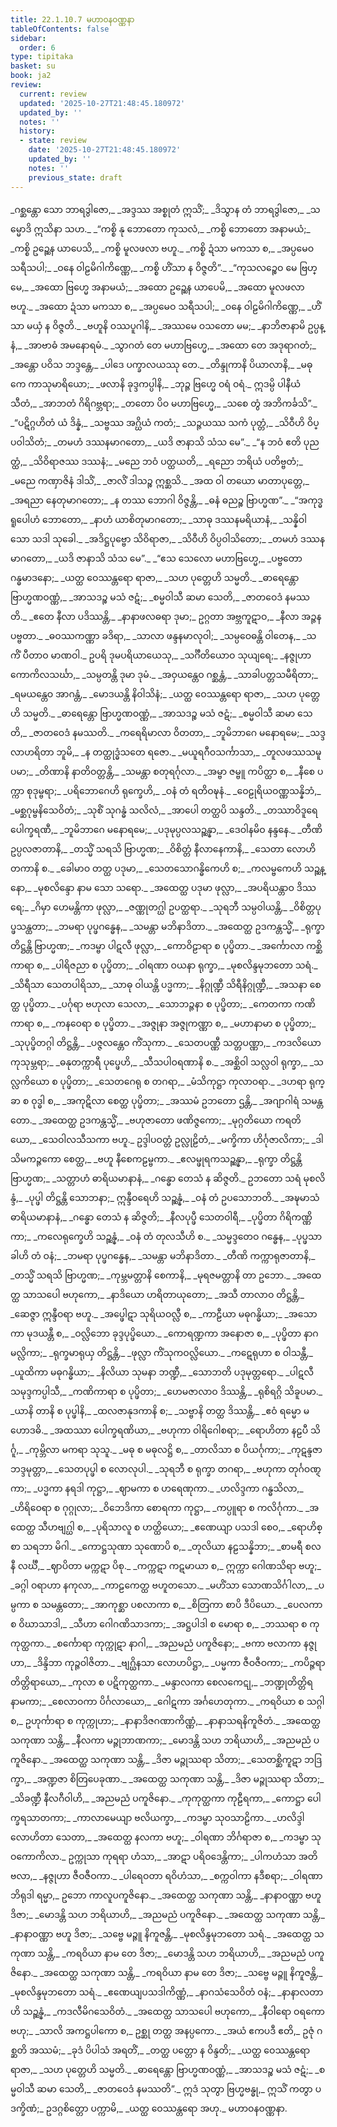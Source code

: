 ```yaml
---
title: 22.1.10.7 မဟာဝနဝဏ္ဏနာ
tableOfContents: false
sidebar:
  order: 6
type: tipitaka
basket: su
book: ja2
review:
  current: review
  updated: '2025-10-27T21:48:45.180972'
  updated_by: ''
  notes: ''
  history:
  - state: review
    date: '2025-10-27T21:48:45.180972'
    updated_by: ''
    notes: ''
    previous_state: draft
---
```



<ReviewStatus review={frontmatter.review} showDetails={true} />

<HypothesisAnnotation frontmatter={frontmatter} />

<DynamicBreadcrumb />

<Division number="2007" book="ja2" e="ch" v="23" p="342">

<Paragraph number="3359" type="verses" book="ja2">
_ဂစ္ဆန္တော သော ဘာရဒွါဇော,_  
_အဒ္ဒဿ အစ္စုတံ ဣသိံ;_  
_ဒိသွာန တံ ဘာရဒွါဇော,_  
_သမ္မောဒိ ဣသိနာ သဟ._  

</Paragraph>

</Division>
<Division number="2008" book="ja2" e="ch" v="23" p="342">

<Paragraph number="3360" type="verses" book="ja2">
_“ကစ္စိ နု ဘောတော ကုသလံ,_  
_ကစ္စိ ဘောတော အနာမယံ;_  
_ကစ္စိ ဥဉ္ဆေန ယာပေသိ,_  
_ကစ္စိ မူလဖလာ ဗဟူ._  

</Paragraph>

</Division>
<Division number="2009" book="ja2" e="ch" v="23" p="342">

<Paragraph number="3361" type="verses" book="ja2">
_ကစ္စိ ဍံသာ မကသာ စ,_  
_အပ္ပမေဝ သရီသပါ;_  
_ဝနေ ဝါဠမိဂါကိဏ္ဏေ,_  
_ကစ္စိ ဟိံသာ န ဝိဇ္ဇတိ”._  

</Paragraph>

</Division>
<Division number="2010" book="ja2" e="ch" v="23" p="342">

<Paragraph number="3362" type="verses" book="ja2">
_“ကုသလဉ္စေဝ မေ ဗြဟ္မေ,_  
_အထော ဗြဟ္မေ အနာမယံ;_  
_အထော ဥဉ္ဆေန ယာပေမိ,_  
_အထော မူလဖလာ ဗဟူ._  

</Paragraph>

</Division>
<Division number="2011" book="ja2" e="ch" v="23" p="342">

<Paragraph number="3363" type="verses" book="ja2">
_အထော ဍံသာ မကသာ စ,_  
_အပ္ပမေဝ သရီသပါ;_  
_ဝနေ ဝါဠမိဂါကိဏ္ဏေ,_  
_ဟိံသာ မယှံ န ဝိဇ္ဇတိ._  

</Paragraph>

</Division>
<Division number="2012" book="ja2" e="ch" v="23" p="342">

<Paragraph number="3364" type="verses" book="ja2">
_ဗဟူနိ ဝဿပူဂါနိ,_  
_အဿမေ ဝသတော မမ;_  
_နာဘိဇာနာမိ ဥပ္ပန္နံ,_  
_အာဗာဓံ အမနောရမံ._  

</Paragraph>

</Division>
<Division number="2013" book="ja2" e="ch" v="23" p="342">

<Paragraph number="3365" type="verses" book="ja2">
_သွာဂတံ တေ မဟာဗြဟ္မေ,_  
_အထော တေ အဒုရာဂတံ;_  
_အန္တော ပဝိသ ဘဒ္ဒန္တေ,_  
_ပါဒေ ပက္ခာလယဿု တေ._  

</Paragraph>

</Division>
<Division number="2014" book="ja2" e="ch" v="23" p="342">

<Paragraph number="3366" type="verses" book="ja2">
_တိန္ဒုကာနိ ပိယာလာနိ,_  
_မဓုကေ ကာသုမာရိယော;_  
_ဖလာနိ ခုဒ္ဒကပ္ပါနိ,_  
_ဘုဉ္ဇ ဗြဟ္မေ ဝရံ ဝရံ._  

</Paragraph>

</Division>
<Division number="2015" book="ja2" e="ch" v="23" p="342">

<Paragraph number="3367" type="verses" book="ja2">
ဣဒမ္ပိ ပါနီယံ သီတံ,_  
_အာဘတံ ဂိရိဂဗ္ဘရာ;_  
_တတော ပိဝ မဟာဗြဟ္မေ,_  
_သစေ တွံ အဘိကင်္ခသိ”._  

</Paragraph>

</Division>
<Division number="2016" book="ja2" e="ch" v="23" p="342">

<Paragraph number="3368" type="verses" book="ja2">
_“ပဋိဂ္ဂဟိတံ ယံ ဒိန္နံ,_  
_သဗ္ဗဿ အဂ္ဃိယံ ကတံ;_  
_သဉ္ဇယဿ သကံ ပုတ္တံ,_  
_သိဝီဟိ ဝိပ္ပဝါသိတံ;_  
_တမဟံ ဒဿနမာဂတော,_  
_ယဒိ ဇာနာသိ သံသ မေ”._  

</Paragraph>

</Division>
<Division number="2017" book="ja2" e="ch" v="23" p="342">

<Paragraph number="3369" type="verses" book="ja2">
_“န ဘဝံ ဧတိ ပုညတ္ထံ,_  
_သိဝိရာဇဿ ဒဿနံ;_  
_မညေ ဘဝံ ပတ္ထယတိ,_  
_ရညော ဘရိယံ ပတိဗ္ဗတံ;_  
_မညေ ကဏှာဇိနံ ဒါသိံ,_  
_ဇာလိံ ဒါသဉ္စ ဣစ္ဆသိ._  

</Paragraph>

</Division>
<Division number="2018" book="ja2" e="ch" v="23" p="342">

<Paragraph number="3370" type="verses" book="ja2">
_အထ ဝါ တယော မာတာပုတ္တေ,_  
_အရညာ နေတုမာဂတော;_  
_န တဿ ဘောဂါ ဝိဇ္ဇန္တိ,_  
_ဓနံ ဓညဉ္စ ဗြာဟ္မဏ”._  

</Paragraph>

</Division>
<Division number="2019" book="ja2" e="ch" v="23" p="343">

<Paragraph number="3371" type="verses" book="ja2">
_“အကုဒ္ဓရူပေါဟံ ဘောတော,_  
_နာဟံ ယာစိတုမာဂတော;_  
_သာဓု ဒဿနမရိယာနံ,_  
_သန္နိဝါသော သဒါ သုခေါ._  

</Paragraph>

</Division>
<Division number="2020" book="ja2" e="ch" v="23" p="343">

<Paragraph number="3372" type="verses" book="ja2">
_အဒိဋ္ဌပုဗ္ဗော သိဝိရာဇာ,_  
_သိဝီဟိ ဝိပ္ပဝါသိတော;_  
_တမဟံ ဒဿနမာဂတော,_  
_ယဒိ ဇာနာသိ သံသ မေ”._  

</Paragraph>

</Division>
<Division number="2021" book="ja2" e="ch" v="23" p="343">

<Paragraph number="3373" type="verses" book="ja2">
_“ဧသ သေလော မဟာဗြဟ္မေ,_  
_ပဗ္ဗတော ဂန္ဓမာဒနော;_  
_ယတ္ထ ဝေဿန္တရော ရာဇာ,_  
_သဟ ပုတ္တေဟိ သမ္မတိ._  

</Paragraph>

</Division>
<Division number="2022" book="ja2" e="ch" v="23" p="343">

<Paragraph number="3374" type="verses" book="ja2">
_ဓာရေန္တော ဗြာဟ္မဏဝဏ္ဏံ,_  
_အာသဒဉ္စ မသံ ဇဋံ;_  
_စမ္မဝါသီ ဆမာ သေတိ,_  
_ဇာတဝေဒံ နမဿတိ._  

</Paragraph>

</Division>
<Division number="2023" book="ja2" e="ch" v="23" p="343">

<Paragraph number="3375" type="verses" book="ja2">
_ဧတေ နီလာ ပဒိဿန္တိ,_  
_နာနာဖလဓရာ ဒုမာ;_  
ဥဂ္ဂတာ အဗ္ဘကူဋာဝ,_  
_နီလာ အဉ္ဇနပဗ္ဗတာ._  

</Paragraph>

</Division>
<Division number="2024" book="ja2" e="ch" v="23" p="343">

<Paragraph number="3376" type="verses" book="ja2">
_ဓဝဿကဏ္ဏာ ခဒိရာ,_  
_သာလာ ဖန္ဒနမာလုဝါ;_  
_သမ္ပဝေဓန္တိ ဝါတေန,_  
_သကိံ ပီတာဝ မာဏဝါ._  

</Paragraph>

</Division>
<Division number="2025" book="ja2" e="ch" v="23" p="343">

<Paragraph number="3377" type="verses" book="ja2">
ဥပရိ ဒုမပရိယာယေသု,_  
_သင်္ဂီတိယောဝ သုယျရေ;_  
_နဇ္ဇုဟာ ကောကိလသင်္ဃာ,_  
_သမ္ပတန္တိ ဒုမာ ဒုမံ._  

</Paragraph>

</Division>
<Division number="2026" book="ja2" e="ch" v="23" p="343">

<Paragraph number="3378" type="verses" book="ja2">
_အဝှယန္တေဝ ဂစ္ဆန္တံ,_  
_သာခါပတ္တသမီရိတာ;_  
_ရမယန္တေဝ အာဂန္တံ,_  
_မောဒယန္တိ နိဝါသိနံ;_  
_ယတ္ထ ဝေဿန္တရော ရာဇာ,_  
_သဟ ပုတ္တေဟိ သမ္မတိ._  

</Paragraph>

</Division>
<Division number="2027" book="ja2" e="ch" v="23" p="343">

<Paragraph number="3379" type="verses" book="ja2">
_ဓာရေန္တော ဗြာဟ္မဏဝဏ္ဏံ,_  
_အာသဒဉ္စ မသံ ဇဋံ;_  
_စမ္မဝါသီ ဆမာ သေတိ,_  
_ဇာတဝေဒံ နမဿတိ._  

</Paragraph>

</Division>
<Division number="2028" book="ja2" e="ch" v="23" p="343">

<Paragraph number="3380" type="verses" book="ja2">
_ကရေရိမာလာ ဝိတတာ,_  
_ဘူမိဘာဂေ မနောရမေ;_  
_သဒ္ဒလာဟရိတာ ဘူမိ,_  
_န တတ္ထုဒ္ဓံသတေ ရဇော._  

</Paragraph>

</Division>
<Division number="2029" book="ja2" e="ch" v="23" p="343">

<Paragraph number="3381" type="verses" book="ja2">
_မယူရဂီဝသင်္ကာသာ,_  
_တူလဖဿသမူပမာ;_  
_တိဏာနိ နာတိဝတ္တန္တိ,_  
_သမန္တာ စတုရင်္ဂုလာ._  

</Paragraph>

</Division>
<Division number="2030" book="ja2" e="ch" v="23" p="343">

<Paragraph number="3382" type="verses" book="ja2">
_အမ္ဗာ ဇမ္ဗူ ကပိတ္ထာ စ,_  
_နီစေ ပက္ကာ စုဒုမ္ဗရာ;_  
_ပရိဘောဂေဟိ ရုက္ခေဟိ,_  
_ဝနံ တံ ရတိဝဍ္ဎနံ._  

</Paragraph>

</Division>
<Division number="2031" book="ja2" e="ch" v="23" p="344">

<Paragraph number="3383" type="verses" book="ja2">
_ဝေဠုရိယဝဏ္ဏသန္နိဘံ,_  
_မစ္ဆဂုမ္ဗနိသေဝိတံ;_  
_သုစိံ သုဂန္ဓံ သလိလံ,_  
_အာပေါ တတ္ထပိ သန္ဒတိ._  

</Paragraph>

</Division>
<Division number="2032" book="ja2" e="ch" v="23" p="344">

<Paragraph number="3384" type="verses" book="ja2">
_တဿာဝိဒူရေ ပေါက္ခရဏီ,_  
_ဘူမိဘာဂေ မနောရမေ;_  
_ပဒုမုပ္ပလသဉ္ဆန္နာ,_  
_ဒေဝါနမိဝ နန္ဒနေ._  

</Paragraph>

</Division>
<Division number="2033" book="ja2" e="ch" v="23" p="344">

<Paragraph number="3385" type="verses" book="ja2">
_တီဏိ ဥပ္ပလဇာတာနိ,_  
_တသ္မိံ သရသိ ဗြာဟ္မဏ;_  
_ဝိစိတ္တံ နီလာနေကာနိ,_  
_သေတာ လောဟိတကာနိ စ._  

</Paragraph>

</Division>
<Division number="2034" book="ja2" e="ch" v="23" p="344">

<Paragraph number="3386" type="verses" book="ja2">
_ခေါမာဝ တတ္ထ ပဒုမာ,_  
_သေတသောဂန္ဓိကေဟိ စ;_  
_ကလမ္ဗကေဟိ သဉ္ဆန္နော,_  
_မုစလိန္ဒော နာမ သော သရော._  

</Paragraph>

</Division>
<Division number="2035" book="ja2" e="ch" v="23" p="344">

<Paragraph number="3387" type="verses" book="ja2">
_အထေတ္ထ ပဒုမာ ဖုလ္လာ,_  
_အပရိယန္တာဝ ဒိဿရေ;_  
_ဂိမှာ ဟေမန္တိကာ ဖုလ္လာ,_  
_ဇဏ္ဏုတဂ္ဃါ ဥပတ္ထရာ._  

</Paragraph>

</Division>
<Division number="2036" book="ja2" e="ch" v="23" p="344">

<Paragraph number="3388" type="verses" book="ja2">
_သုရဘီ သမ္ပဝါယန္တိ,_  
_ဝိစိတ္တပုပ္ဖသန္ထတာ;_  
_ဘမရာ ပုပ္ဖဂန္ဓေန,_  
_သမန္တာ မဘိနာဒိတာ._  

</Paragraph>

</Division>
<Division number="2037" book="ja2" e="ch" v="23" p="344">

<Paragraph number="3389" type="verses" book="ja2">
_အထေတ္ထ ဥဒကန္တသ္မိံ,_  
_ရုက္ခာ တိဋ္ဌန္တိ ဗြာဟ္မဏ;_  
_ကဒမ္ဗာ ပါဋလီ ဖုလ္လာ,_  
_ကောဝိဠာရာ စ ပုပ္ဖိတာ._  

</Paragraph>

</Division>
<Division number="2038" book="ja2" e="ch" v="23" p="344">

<Paragraph number="3390" type="verses" book="ja2">
_အင်္ကောလာ ကစ္ဆိကာရာ စ,_  
_ပါရိဇညာ စ ပုပ္ဖိတာ;_  
_ဝါရဏာ ဝယနာ ရုက္ခာ,_  
_မုစလိန္ဒမုဘတော သရံ._  

</Paragraph>

</Division>
<Division number="2039" book="ja2" e="ch" v="23" p="344">

<Paragraph number="3391" type="verses" book="ja2">
_သိရီသာ သေတပါရိသာ,_  
_သာဓု ဝါယန္တိ ပဒ္မကာ;_  
_နိဂ္ဂုဏ္ဍီ သိရီနိဂ္ဂုဏ္ဍီ,_  
_အသနာ စေတ္ထ ပုပ္ဖိတာ._  

</Paragraph>

</Division>
<Division number="2040" book="ja2" e="ch" v="23" p="344">

<Paragraph number="3392" type="verses" book="ja2">
_ပင်္ဂုရာ ဗဟုလာ သေလာ,_  
_သောဘဉ္ဇနာ စ ပုပ္ဖိတာ;_  
_ကေတကာ ကဏိကာရာ စ,_  
_ကနဝေရာ စ ပုပ္ဖိတာ._  

</Paragraph>

</Division>
<Division number="2041" book="ja2" e="ch" v="23" p="344">

<Paragraph number="3393" type="verses" book="ja2">
_အဇ္ဇုနာ အဇ္ဇုကဏ္ဏာ စ,_  
_မဟာနာမာ စ ပုပ္ဖိတာ;_  
_သုပုပ္ဖိတဂ္ဂါ တိဋ္ဌန္တိ,_  
_ပဇ္ဇလန္တေဝ ကိံသုကာ._  

</Paragraph>

</Division>
<Division number="2042" book="ja2" e="ch" v="23" p="344">

<Paragraph number="3394" type="verses" book="ja2">
_သေတပဏ္ဏီ သတ္တပဏ္ဏာ,_  
_ကဒလိယော ကုသုမ္ဘရာ;_  
_ဓနုတက္ကာရီ ပုပ္ဖေဟိ,_  
_သီသပါဝရဏာနိ စ._  

</Paragraph>

</Division>
<Division number="2043" book="ja2" e="ch" v="23" p="344">

<Paragraph number="3395" type="verses" book="ja2">
_အစ္ဆိဝါ သလ္လဝါ ရုက္ခာ,_  
_သလ္လကိယော စ ပုပ္ဖိတာ;_  
_သေတဂေရု စ တဂရာ,_  
_မံသိကုဋ္ဌာ ကုလာဝရာ._  

</Paragraph>

</Division>
<Division number="2044" book="ja2" e="ch" v="23" p="345">

<Paragraph number="3396" type="verses" book="ja2">
_ဒဟရာ ရုက္ခာ စ ဝုဒ္ဓါ စ,_  
_အကုဋိလာ စေတ္ထ ပုပ္ဖိတာ;_  
_အဿမံ ဥဘတော ဌန္တိ,_  
_အဂျာဂါရံ သမန္တတော._  

</Paragraph>

</Division>
<Division number="2045" book="ja2" e="ch" v="23" p="345">

<Paragraph number="3397" type="verses" book="ja2">
_အထေတ္ထ ဥဒကန္တသ္မိံ,_  
_ဗဟုဇာတော ဖဏိဇ္ဇကော;_  
_မုဂ္ဂတိယော ကရတိယော,_  
_သေဝါလသီသကာ ဗဟူ._  

</Paragraph>

</Division>
<Division number="2046" book="ja2" e="ch" v="23" p="345">

<Paragraph number="3398" type="verses" book="ja2">
ဥဒ္ဒါပဝတ္တံ ဥလ္လုဠိတံ,_  
_မက္ခိကာ ဟိင်္ဂုဇာလိကာ;_  
_ဒါသိမကဉ္ဇကော စေတ္ထ,_  
_ဗဟူ နီစေကဠမ္ဗကာ._  

</Paragraph>

</Division>
<Division number="2047" book="ja2" e="ch" v="23" p="345">

<Paragraph number="3399" type="verses" book="ja2">
_ဧလမ္ဖုရကသဉ္ဆန္နာ,_  
_ရုက္ခာ တိဋ္ဌန္တိ ဗြာဟ္မဏ;_  
_သတ္တာဟံ ဓာရိယမာနာနံ,_  
_ဂန္ဓော တေသံ န ဆိဇ္ဇတိ._  

</Paragraph>

</Division>
<Division number="2048" book="ja2" e="ch" v="23" p="345">

<Paragraph number="3400" book="ja2">
ဥဘတော သရံ မုစလိန္ဒံ,_  
_ပုပ္ဖါ တိဋ္ဌန္တိ သောဘနာ;_  
ဣန္ဒီဝရေဟိ သဉ္ဆန္နံ,_  
_ဝနံ တံ ဥပသောဘတိ._  

</Paragraph>

</Division>
<Division number="2049" book="ja2" e="ch" v="23" p="345">

<Paragraph number="3401" type="verses" book="ja2">
_အဍ္ဎမာသံ ဓာရိယမာနာနံ,_  
_ဂန္ဓော တေသံ န ဆိဇ္ဇတိ;_  
_နီလပုပ္ဖီ သေတဝါရီ,_  
_ပုပ္ဖိတာ ဂိရိကဏ္ဏိကာ;_  
_ကလေရုက္ခေဟိ သဉ္ဆန္နံ,_  
_ဝနံ တံ တုလသီဟိ စ._  

</Paragraph>

</Division>
<Division number="2050" book="ja2" e="ch" v="23" p="345">

<Paragraph number="3402" type="verses" book="ja2">
_သမ္မဒ္ဒတေဝ ဂန္ဓေန,_  
_ပုပ္ဖသာခါဟိ တံ ဝနံ;_  
_ဘမရာ ပုပ္ဖဂန္ဓေန,_  
_သမန္တာ မဘိနာဒိတာ._  

</Paragraph>

</Division>
<Division number="2051" book="ja2" e="ch" v="23" p="345">

<Paragraph number="3403" type="verses" book="ja2">
_တီဏိ ကက္ကာရုဇာတာနိ,_  
_တသ္မိံ သရသိ ဗြာဟ္မဏ;_  
_ကုမ္ဘမတ္တာနိ စေကာနိ,_  
_မုရဇမတ္တာနိ တာ ဥဘော._  

</Paragraph>

</Division>
<Division number="2052" book="ja2" e="ch" v="23" p="345">

<Paragraph number="3404" type="verses" book="ja2">
_အထေတ္ထ သာသပေါ ဗဟုကော,_  
_နာဒိယော ဟရိတာယုတော;_  
_အသီ တာလာဝ တိဋ္ဌန္တိ,_  
_ဆေဇ္ဇာ ဣန္ဒီဝရာ ဗဟူ._  

</Paragraph>

</Division>
<Division number="2053" book="ja2" e="ch" v="23" p="345">

<Paragraph number="3405" type="verses" book="ja2">
_အပ္ဖေါဋာ သုရိယဝလ္လီ စ,_  
_ကာဠီယာ မဓုဂန္ဓိယာ;_  
_အသောကာ မုဒယန္တီ စ,_  
_ဝလ္လိဘော ခုဒ္ဒပုပ္ဖိယော._  

</Paragraph>

</Division>
<Division number="2054" book="ja2" e="ch" v="23" p="345">

<Paragraph number="3406" type="verses" book="ja2">
_ကောရဏ္ဍကာ အနောဇာ စ,_  
_ပုပ္ဖိတာ နာဂမလ္လိကာ;_  
_ရုက္ခမာရုယှ တိဋ္ဌန္တိ,_  
_ဖုလ္လာ ကိံသုကဝလ္လိယော._  

</Paragraph>

</Division>
<Division number="2055" book="ja2" e="ch" v="23" p="346">

<Paragraph number="3407" type="verses" book="ja2">
_ကဋေရုဟာ စ ဝါသန္တီ,_  
_ယူထိကာ မဓုဂန္ဓိယာ;_  
_နိလိယာ သုမနာ ဘဏ္ဍီ,_  
_သောဘတိ ပဒုမုတ္တရော._  

</Paragraph>

</Division>
<Division number="2056" book="ja2" e="ch" v="23" p="346">

<Paragraph number="3408" type="verses" book="ja2">
_ပါဋလီ သမုဒ္ဒကပ္ပါသီ,_  
_ကဏိကာရာ စ ပုပ္ဖိတာ;_  
_ဟေမဇာလာဝ ဒိဿန္တိ,_  
_ရုစိရဂ္ဂိ သိခူပမာ._  

</Paragraph>

</Division>
<Division number="2057" book="ja2" e="ch" v="23" p="346">

<Paragraph number="3409" type="verses" book="ja2">
_ယာနိ တာနိ စ ပုပ္ဖါနိ,_  
_ထလဇာနုဒကာနိ စ;_  
_သဗ္ဗာနိ တတ္ထ ဒိဿန္တိ,_  
_ဧဝံ ရမ္မော မဟောဒဓိ._  

</Paragraph>

</Division>
<Division number="2058" book="ja2" e="ch" v="23" p="346">

<Paragraph number="3410" type="verses" book="ja2">
_အထဿာ ပေါက္ခရဏိယာ,_  
_ဗဟုကာ ဝါရိဂေါစရာ;_  
_ရောဟိတာ နဠပီ သိင်္ဂူ,_  
_ကုမ္ဘိလာ မကရာ သုသူ._  

</Paragraph>

</Division>
<Division number="2059" book="ja2" e="ch" v="23" p="346">

<Paragraph number="3411" type="verses" book="ja2">
_မဓု စ မဓုလဋ္ဌိ စ,_  
_တာလိသာ စ ပိယင်္ဂုကာ;_  
_ကုဋန္ဒဇာ ဘဒ္ဒမုတ္တာ,_  
_သေတပုပ္ဖါ စ လောလုပါ._  

</Paragraph>

</Division>
<Division number="2060" book="ja2" e="ch" v="23" p="346">

<Paragraph number="3412" type="verses" book="ja2">
_သုရဘီ စ ရုက္ခာ တဂရာ,_  
_ဗဟုကာ တုင်္ဂဝဏ္ဋကာ;_  
_ပဒ္မကာ နရဒါ ကုဋ္ဌာ,_  
_ဈာမကာ စ ဟရေဏုကာ._  

</Paragraph>

</Division>
<Division number="2061" book="ja2" e="ch" v="23" p="346">

<Paragraph number="3413" type="verses" book="ja2">
_ဟလိဒ္ဒကာ ဂန္ဓသိလာ,_  
_ဟိရိဝေရာ စ ဂုဂ္ဂုလာ;_  
_ဝိဘေဒိကာ စောရကာ ကုဋ္ဌာ,_  
_ကပ္ပူရာ စ ကလိင်္ဂုကာ._  

</Paragraph>

</Division>
<Division number="2062" book="ja2" e="ch" v="23" p="346">

<Paragraph number="3414" type="verses" book="ja2">
_အထေတ္ထ သီဟဗျဂ္ဃါ စ,_  
_ပုရိသာလူ စ ဟတ္ထိယော;_  
_ဧဏေယျာ ပသဒါ စေဝ,_  
_ရောဟိစ္စာ သရဘာ မိဂါ._  

</Paragraph>

</Division>
<Division number="2063" book="ja2" e="ch" v="23" p="346">

<Paragraph number="3415" type="verses" book="ja2">
_ကောဋ္ဌသုဏာ သုဏောပိ စ,_  
_တုလိယာ နဠသန္နိဘာ;_  
_စာမရီ စလနီ လင်္ဃီ,_  
_ဈာပိတာ မက္ကဋာ ပိစု._  

</Paragraph>

</Division>
<Division number="2064" book="ja2" e="ch" v="23" p="346">

<Paragraph number="3416" type="verses" book="ja2">
_ကက္ကဋာ ကဋမာယာ စ,_  
ဣက္ကာ ဂေါဏသိရာ ဗဟူ;_  
_ခဂ္ဂါ ဝရာဟာ နကုလာ,_  
_ကာဠကေတ္ထ ဗဟူတသော._  

</Paragraph>

</Division>
<Division number="2065" book="ja2" e="ch" v="23" p="346">

<Paragraph number="3417" type="verses" book="ja2">
_မဟိံသာ သောဏသိင်္ဂါလာ,_  
_ပမ္ပကာ စ သမန္တတော;_  
_အာကုစ္ဆာ ပစလာကာ စ,_  
_စိတြကာ စာပိ ဒီပိယော._  

</Paragraph>

</Division>
<Division number="2066" book="ja2" e="ch" v="23" p="346">

<Paragraph number="3418" type="verses" book="ja2">
_ပေလကာ စ ဝိဃာသာဒါ,_  
_သီဟာ ဂေါဂဏိသာဒကာ;_  
_အဋ္ဌပါဒါ စ မောရာ စ,_  
_ဘဿရာ စ ကုကုတ္ထကာ._  

</Paragraph>

</Division>
<Division number="2067" book="ja2" e="ch" v="23" p="346">

<Paragraph number="3419" type="verses" book="ja2">
_စင်္ကောရာ ကုက္ကုဋာ နာဂါ,_  
_အညမညံ ပကူဇိနော;_  
_ဗကာ ဗလာကာ နဇ္ဇုဟာ,_  
_ဒိန္ဒိဘာ ကုဉ္ဇဝါဇိတာ._  

</Paragraph>

</Division>
<Division number="2068" book="ja2" e="ch" v="23" p="347">

<Paragraph number="3420" type="verses" book="ja2">
_ဗျဂ္ဃိနသာ လောဟပိဋ္ဌာ,_  
_ပမ္မကာ ဇီဝဇီဝကာ;_  
_ကပိဉ္ဇရာ တိတ္တိရာယော,_  
_ကုလာ စ ပဋိကုတ္ထကာ._  

</Paragraph>

</Division>
<Division number="2069" book="ja2" e="ch" v="23" p="347">

<Paragraph number="3421" type="verses" book="ja2">
_မန္ဒာလကာ စေလကေဋု,_  
_ဘဏ္ဍုတိတ္တိရနာမကာ;_  
_စေလာဝကာ ပိင်္ဂလာယော,_  
_ဂေါဋကာ အင်္ဂဟေတုကာ._  

</Paragraph>

</Division>
<Division number="2070" book="ja2" e="ch" v="23" p="347">

<Paragraph number="3422" type="verses" book="ja2">
_ကရဝိယာ စ သဂ္ဂါ စ,_  
ဥဟုင်္ကာရာ စ ကုက္ကုဟာ;_  
_နာနာဒိဇဂဏာကိဏ္ဏံ,_  
_နာနာသရနိကူဇိတံ._  

</Paragraph>

</Division>
<Division number="2071" book="ja2" e="ch" v="23" p="347">

<Paragraph number="3423" type="verses" book="ja2">
_အထေတ္ထ သကုဏာ သန္တိ,_  
_နီလကာ မဉ္ဇုဘာဏကာ;_  
_မောဒန္တိ သဟ ဘရိယာဟိ,_  
_အညမညံ ပကူဇိနော._  

</Paragraph>

</Division>
<Division number="2072" book="ja2" e="ch" v="23" p="347">

<Paragraph number="3424" type="verses" book="ja2">
_အထေတ္ထ သကုဏာ သန္တိ,_  
_ဒိဇာ မဉ္ဇုဿရာ သိတာ;_  
_သေတစ္ဆိကူဋာ ဘဒြက္ခာ,_  
_အဏ္ဍဇာ စိတြပေခုဏာ._  

</Paragraph>

</Division>
<Division number="2073" book="ja2" e="ch" v="23" p="347">

<Paragraph number="3425" type="verses" book="ja2">
_အထေတ္ထ သကုဏာ သန္တိ,_  
_ဒိဇာ မဉ္ဇုဿရာ သိတာ;_  
_သိခဏ္ဍီ နီလဂီဝါဟိ,_  
_အညမညံ ပကူဇိနော._  

</Paragraph>

</Division>
<Division number="2074" book="ja2" e="ch" v="23" p="347">

<Paragraph number="3426" type="verses" book="ja2">
_ကုကုတ္ထကာ ကုဠီရကာ,_  
_ကောဋ္ဌာ ပေါက္ခရသာတကာ;_  
_ကာလာမေယျာ ဗလိယက္ခာ,_  
_ကဒမ္ဗာ သုဝသာဠိကာ._  

</Paragraph>

</Division>
<Division number="2075" book="ja2" e="ch" v="23" p="347">

<Paragraph number="3427" type="verses" book="ja2">
_ဟလိဒ္ဒါ လောဟိတာ သေတာ,_  
_အထေတ္ထ နလကာ ဗဟူ;_  
_ဝါရဏာ ဘိင်္ဂရာဇာ စ,_  
_ကဒမ္ဗာ သုဝကောကိလာ._  

</Paragraph>

</Division>
<Division number="2076" book="ja2" e="ch" v="23" p="347">

<Paragraph number="3428" type="verses" book="ja2">
ဥက္ကုသာ ကုရရာ ဟံသာ,_  
_အာဋာ ပရိဝဒေန္တိကာ;_  
_ပါကဟံသာ အတိဗလာ,_  
_နဇ္ဇုဟာ ဇီဝဇီဝကာ._  

</Paragraph>

</Division>
<Division number="2077" book="ja2" e="ch" v="23" p="347">

<Paragraph number="3429" type="verses" book="ja2">
_ပါရေဝတာ ရဝိဟံသာ,_  
_စက္ကဝါကာ နဒီစရာ;_  
_ဝါရဏာဘိရုဒါ ရမ္မာ,_  
ဥဘော ကာလူပကူဇိနော._  

</Paragraph>

</Division>
<Division number="2078" book="ja2" e="ch" v="23" p="347">

<Paragraph number="3430" type="verses" book="ja2">
_အထေတ္ထ သကုဏာ သန္တိ,_  
_နာနာဝဏ္ဏာ ဗဟူ ဒိဇာ;_  
_မောဒန္တိ သဟ ဘရိယာဟိ,_  
_အညမညံ ပကူဇိနော._  

</Paragraph>

</Division>
<Division number="2079" book="ja2" e="ch" v="23" p="347">

<Paragraph number="3431" type="verses" book="ja2">
_အထေတ္ထ သကုဏာ သန္တိ,_  
_နာနာဝဏ္ဏာ ဗဟူ ဒိဇာ;_  
_သဗ္ဗေ မဉ္ဇူ နိကူဇန္တိ,_  
_မုစလိန္ဒမုဘတော သရံ._  

</Paragraph>

</Division>
<Division number="2080" book="ja2" e="ch" v="23" p="347">

<Paragraph number="3432" type="verses" book="ja2">
_အထေတ္ထ သကုဏာ သန္တိ,_  
_ကရဝိယာ နာမ တေ ဒိဇာ;_  
_မောဒန္တိ သဟ ဘရိယာဟိ,_  
_အညမညံ ပကူဇိနော._  

</Paragraph>

</Division>
<Division number="2081" book="ja2" e="ch" v="23" p="348">

<Paragraph number="3433" type="verses" book="ja2">
_အထေတ္ထ သကုဏာ သန္တိ,_  
_ကရဝိယာ နာမ တေ ဒိဇာ;_  
_သဗ္ဗေ မဉ္ဇူ နိကူဇန္တိ,_  
_မုစလိန္ဒမုဘတော သရံ._  

</Paragraph>

</Division>
<Division number="2082" book="ja2" e="ch" v="23" p="348">

<Paragraph number="3434" type="verses" book="ja2">
_ဧဏေယျပသဒါကိဏ္ဏံ,_  
_နာဂသံသေဝိတံ ဝနံ;_  
_နာနာလတာဟိ သဉ္ဆန္နံ,_  
_ကဒလီမိဂသေဝိတံ._  

</Paragraph>

</Division>
<Division number="2083" book="ja2" e="ch" v="23" p="348">

<Paragraph number="3435" type="verses" book="ja2">
_အထေတ္ထ သာသပေါ ဗဟုကော,_  
_နီဝါရော ဝရကော ဗဟု;_  
_သာလိ အကဋ္ဌပါကော စ,_  
ဥစ္ဆု တတ္ထ အနပ္ပကော._  

</Paragraph>

</Division>
<Division number="2084" book="ja2" e="ch" v="23" p="348">

<Paragraph number="3436" type="verses" book="ja2">
_အယံ ဧကပဒီ ဧတိ,_  
ဥဇုံ ဂစ္ဆတိ အဿမံ;_  
_ခုဒံ ပိပါသံ အရတိံ,_  
_တတ္ထ ပတ္တော န ဝိန္ဒတိ;_  
_ယတ္ထ ဝေဿန္တရော ရာဇာ,_  
_သဟ ပုတ္တေဟိ သမ္မတိ._  

</Paragraph>

</Division>
<Division number="2085" book="ja2" e="ch" v="23" p="348">

<Paragraph number="3437" type="verses" book="ja2">
_ဓာရေန္တော ဗြာဟ္မဏဝဏ္ဏံ,_  
_အာသဒဉ္စ မသံ ဇဋံ;_  
_စမ္မဝါသီ ဆမာ သေတိ,_  
_ဇာတဝေဒံ နမဿတိ”._  

</Paragraph>

</Division>
<Division number="2086" book="ja2" e="ch" v="23" p="348">

<Paragraph number="3438" book="ja2">
ဣဒံ သုတွာ ဗြဟ္မဗန္ဓု,_  
ဣသိံ ကတွာ ပဒက္ခိဏံ;_  
ဥဒဂ္ဂစိတ္တော ပက္ကာမိ,_  
_ယတ္ထ ဝေဿန္တရော အဟု._  


</Paragraph>
</Division>

<Paragraph number="3439" type="center" book="ja2">
မဟာဝနဝဏ္ဏနာ.
</Paragraph>